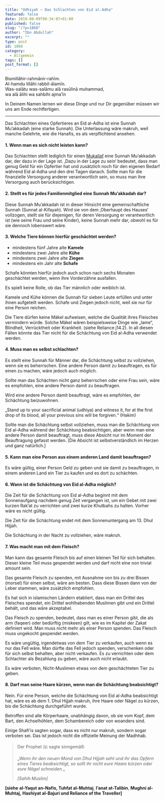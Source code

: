 ```yaml
---
title: "Udhiyah – Das Schlachten von Eid al-Adha"
featured: false
date: 2019-08-09T00:34:07+01:00
published: false
slug: "/?p=1868"
author: "Ibn Abdullah"
excerpt: ""
type: post
id: 1868
category:
  - Allgemein
tags: []
post_format: []
---
```


Bismillāhir-rahmānir-rahīm.  
Al-hamdu lillāhi rabbil-ālamīn.  
Was-salātu was-salāmu alā rasūlinā muhammad,  
wa alā ālihi wa sahbihi ajma’īn

In Deinem Namen lernen wir diese Dinge und nur Dir gegenüber müssen wir uns am Ende rechtfertigen.

---

Das Schlachten eines Opfertieres an Eid al-Adha ist eine Sunnah Mu’akkadah (eine starke Sunnah). Die Unterlassung wäre makruh, weil manche Gelehrte, wie die Hanafis, es als verpflichtend ansehen.

#### 1. Wenn man es sich nicht leisten kann?

Das Schlachten stellt lediglich für einen [Mukallaf](https://shafiimadhhab.wordpress.com/2018/10/15/mukallaf/) eine Sunnah Mu’akkadah dar, der dazu in der Lage ist. ‚Dazu in der Lage zu sein‘ bedeutet, dass man genug Geld für ein Opfertier hat und zusätzlich noch für den eigenen Bedarf während Eid al-Adha und den drei Tagen danach. Sollte man für die finanzielle Versorgung anderer verantwortlich sein, so muss man ihre Versorgung auch berücksichtigen.

#### 2. Stellt es für jedes Familienmitglied eine Sunnah Mu’akkadah dar?

Diese Sunnah Mu’akkadah ist in dieser Hinsicht eine gemeinschaftliche Sunnah (Sunnat al-Kifayah). Wird sie von dem ‚Oberhaupt des Hauses‘ vollzogen, stellt sie für diejenigen, für deren Versorgung er verantwortlich ist (wie seine Frau und seine Kinder), keine Sunnah mehr dar, obwohl es für sie dennoch lobenswert wäre.

#### 3. Welche Tiere können hierfür geschächtet werden?

- mindestens fünf Jahre alte **Kamele**
- mindestens zwei Jahre alte **Kühe**
- mindestens zwei Jahre alte **Ziegen**
- mindestens ein Jahr alte **Schafe**

Schafe könnten hierfür jedoch auch schon nach sechs Monaten geschächtet werden, wenn ihre Vorderzähne ausfallen.

Es spielt keine Rolle, ob das Tier männlich oder weiblich ist.

Kamele und Kühe können die Sunnah für sieben Leute erfüllen und unter ihnen aufgeteilt werden. Schafe und Ziegen jedoch nicht, weil sie nur für eine Person reichen.

Die Tiere dürfen keine Mäkel aufweisen, welche die Qualität ihres Fleisches vermindern würde. Solche Mäkel wären beispielsweise Dinge wie „lame“, Blindheit, Verrücktheit oder Krankheit. (siehe Reliance j14.2). In all diesen Fällen könnte das Tier nicht für die Schächtung von Eid al-Adha verwendet werden.

#### 4. Muss man es selbst schlachten?

Es stellt eine Sunnah für Männer dar, die Schächtung selbst zu vollziehen, wenn sie es beherrschen. Eine andere Person damit zu beauftragen, es für einen zu machen, wäre jedoch auch möglich.

Sollte man das Schächten nicht ganz beherrschen oder eine Frau sein, wäre es empfohlen, eine andere Person damit zu beauftragen.

Wird eine andere Person damit beauftragt, wäre es empfohlen, der Schächtung beizuwohnen.

„Stand up to your sacrificial animal (udhiya) and witness it, for at the first drop of its blood, all your previous sins will be forgiven.“ (Hakim)

Sollte man die Schächtung selbst vollziehen, muss man die Schächtung von Eid al-Adha während der Schächtung beabsichtigen, aber wenn man eine andere Person damit beauftragt, muss diese Absicht nur im Moment der Beauftragung gefasst werden. \[Die Absicht ist selbstverständlich im Herzen und ganz natürlich.\]

#### 5. Kann man eine Person aus einem anderen Land damit beauftragen?

Es wäre gültig, einer Person Geld zu geben und sie damit zu beauftragen, in einem anderen Land ein Tier zu kaufen und es dort zu schächten.

#### 6. Wann ist die Schächtung von Eid al-Adha möglich?

Die Zeit für die Schächtung von Eid al-Adha beginnt mit dem Sonnenaufgang nachdem genug Zeit vergangen ist, um ein Gebet mit zwei kurzen Rak’at zu verrichten und zwei kurze Khutbahs zu halten. Vorher wäre es nicht gültig.

Die Zeit für die Schächtung endet mit dem Sonnenuntergang am 13. Dhul Hijjah.

Die Schächtung in der Nacht zu vollziehen, wäre makruh.

#### 7. Was macht man mit dem Fleisch?

Man kann das gesamte Fleisch bis auf einen kleinen Teil für sich behalten. Dieser kleine Teil muss gespendet werden und darf nicht eine non trivial amount sein.

Das gesamte Fleisch zu spenden, mit Ausnahme von bis zu drei Bissen (morsel) für einen selbst, wäre am besten. Dass diese Bissen dann von der Leber stammen, wäre zusätzlich empfohlen.

Es hat sich in islamischen Ländern etabliert, dass man ein Drittel des Fleisches spendet, ein Drittel wohlhabenden Muslimen gibt und ein Drittel behält, und das wäre akzeptabel.

Das Fleisch zu spenden, bedeutet, dass man es einer Person gibt, die als arm (faqeer) oder bedürftig (miskeen) gilt, wie es im Kapitel der Zakat definiert wird. Man muss nicht mehr als einer Person spenden. Das Fleisch muss ungekocht gespendet werden.

Es wäre ungültig, irgendetwas von dem Tier zu verkaufen, auch wenn es nur das Fell wäre. Man dürfte das Fell jedoch spenden, verschenken oder für sich selbst behalten, aber nicht verkaufen. Es zu vernichten oder dem Schlachter als Bezahlung zu geben, wäre auch nicht erlaubt.

Es wäre verboten, Nicht-Muslimen etwas von dem geschächteten Tier zu geben.

#### 8. Darf man seine Haare kürzen, wenn man die Schächtung beabsichtigt?

Nein. Für eine Person, welche die Schächtung von Eid al-Adha beabsichtigt hat, wäre es ab dem 1. Dhul Hijjah makruh, ihre Haare oder Nägel zu kürzen, bis die Schächtung durchgeführt wurde.

Betroffen sind alle Körperhaare, unabhängig davon, ob sie vom Kopf, dem Bart, den Achselhöhlen, dem Schambereich oder von woanders sind.

Einige Shafi’is sagten sogar, dass es nicht nur makruh, sondern sogar verboten sei. Das ist jedoch nicht die offizielle Meinung der Madhhab.

> Der Prophet ﷺ sagte sinngemäß:
>
> „_Wenn ihr den neuen Mond von Dhul Hijjah seht und ihr das Opfern eines Tieres beabsichtigt, so sollt ihr nicht eure Haare kürzen oder eure Nägel schneiden._„
>
> <cite>\[Sahih Muslim\]</cite>

**\[siehe** **al-Yaqut an-Nafis, Tuhfat al-Muhtaj**, **I’anat at-Talibin**, **Mughni al-Muhtaj,** **Hashiyat al-Bajuri und Reliance of the Traveller\]**
